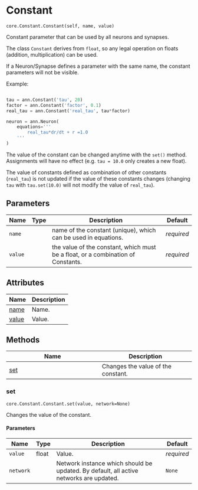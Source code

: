 # Constant { #ANNarchy.core.Constant.Constant }

`core.Constant.Constant(self, name, value)`

Constant parameter that can be used by all neurons and synapses.

The class ``Constant`` derives from ``float``, so any legal operation on floats (addition, multiplication) can be used.

If a Neuron/Synapse defines a parameter with the same name, the constant parameters will not be visible.

Example:

```python

tau = ann.Constant('tau', 20)
factor = ann.Constant('factor', 0.1)
real_tau = ann.Constant('real_tau', tau*factor)

neuron = ann.Neuron(
    equations='''
        real_tau*dr/dt + r =1.0
    '''
)
```

The value of the constant can be changed anytime with the ``set()`` method. Assignments will have no effect (e.g. ``tau = 10.0`` only creates a new float).

The value of constants defined as combination of other constants (``real_tau``) is not updated if the value of these constants changes (changing ``tau`` with ``tau.set(10.0)`` will not modify the value of ``real_tau``).

## Parameters

| Name    | Type   | Description                                                                      | Default    |
|---------|--------|----------------------------------------------------------------------------------|------------|
| `name`  |        | name of the constant (unique), which can be used in equations.                   | _required_ |
| `value` |        | the value of the constant, which must be a float, or a combination of Constants. | _required_ |

## Attributes

| Name | Description |
| --- | --- |
| [name](#ANNarchy.core.Constant.Constant.name) | Name. |
| [value](#ANNarchy.core.Constant.Constant.value) | Value. |

## Methods

| Name | Description |
| --- | --- |
| [set](#ANNarchy.core.Constant.Constant.set) | Changes the value of the constant. |

### set { #ANNarchy.core.Constant.Constant.set }

`core.Constant.Constant.set(value, network=None)`

Changes the value of the constant.

#### Parameters

| Name      | Type   | Description                                                                            | Default    |
|-----------|--------|----------------------------------------------------------------------------------------|------------|
| `value`   | float  | Value.                                                                                 | _required_ |
| `network` |        | Network instance which should be updated. By default, all active networks are updated. | `None`     |